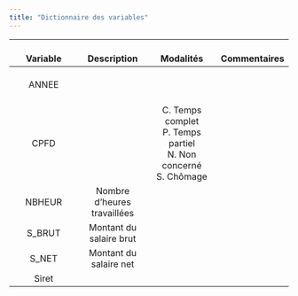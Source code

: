 ```yaml
---
title: "Dictionnaire des variables"
---
```


| <br>Variable | <br>Description | <br>Modalités | <br>Commentaires |
|:--:|:--:|:--:|:--:|
| <br>ANNEE | <br> | <br> | <br> |
| <br>CPFD |  | <br>C. Temps complet<br>P. Temps partiel<br>N. Non concerné<br>S. Chômage |  |
| NBHEUR | Nombre d'heures travaillées |  |  |
| S_BRUT | Montant du salaire brut |  |  |
| S_NET | Montant du salaire net |  |  |
| Siret |  |  |  |
